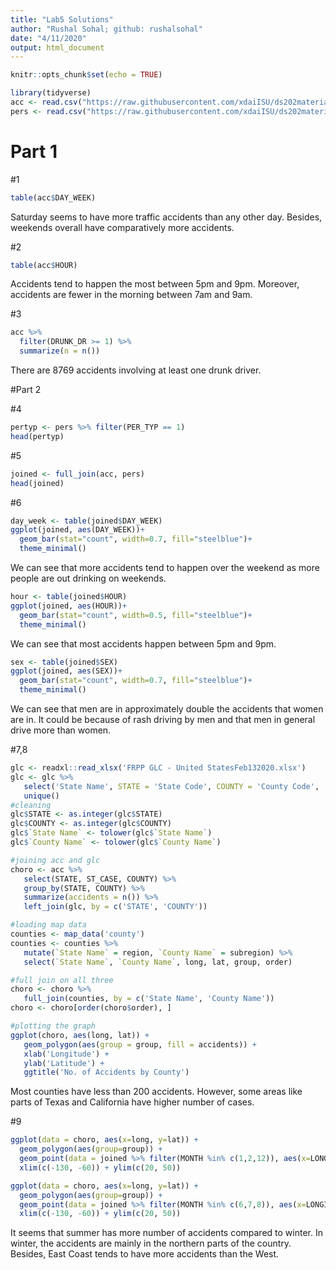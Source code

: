 ```yaml
---
title: "Lab5 Solutions"
author: "Rushal Sohal; github: rushalsohal"
date: "4/11/2020"
output: html_document
---
```


```r
knitr::opts_chunk$set(echo = TRUE)
```

```r
library(tidyverse)
acc <- read.csv("https://raw.githubusercontent.com/xdaiISU/ds202materials/master/hwlabs/fars2017/accident.csv", stringsAsFactors = FALSE)
pers <- read.csv("https://raw.githubusercontent.com/xdaiISU/ds202materials/master/hwlabs/fars2017/person.csv", stringsAsFactors = FALSE)
```

# Part 1

#1
```r
table(acc$DAY_WEEK)
```

Saturday seems to have more traffic accidents than any other day. Besides, weekends overall have comparatively more accidents.

#2

```r
table(acc$HOUR)
```

Accidents tend to happen the most between 5pm and 9pm. Moreover, accidents are fewer in the morning between 7am and 9am.

#3

```r
acc %>% 
  filter(DRUNK_DR >= 1) %>% 
  summarize(n = n())
```

There are 8769 accidents involving at least one drunk driver.

#Part 2

#4

```r
pertyp <- pers %>% filter(PER_TYP == 1)
head(pertyp)
```

#5

```r
joined <- full_join(acc, pers)
head(joined)
```

#6

```r
day_week <- table(joined$DAY_WEEK)
ggplot(joined, aes(DAY_WEEK))+
  geom_bar(stat="count", width=0.7, fill="steelblue")+
  theme_minimal()
```

We can see that more accidents tend to happen over the weekend as more people are out drinking on weekends.

```r
hour <- table(joined$HOUR)
ggplot(joined, aes(HOUR))+
  geom_bar(stat="count", width=0.5, fill="steelblue")+
  theme_minimal()
```

We can see that most accidents happen between 5pm and 9pm.

```r
sex <- table(joined$SEX)
ggplot(joined, aes(SEX))+
  geom_bar(stat="count", width=0.7, fill="steelblue")+
  theme_minimal()
```

We can see that men are in approximately double the accidents that women are in. It could be because of rash driving by men and that men in general drive more than women. 

#7,8

```r
glc <- readxl::read_xlsx('FRPP GLC - United StatesFeb132020.xlsx')
glc <- glc %>% 
   select('State Name', STATE = 'State Code', COUNTY = 'County Code', 'County Name') %>% 
   unique()
#cleaning
glc$STATE <- as.integer(glc$STATE)
glc$COUNTY <- as.integer(glc$COUNTY)
glc$`State Name` <- tolower(glc$`State Name`)
glc$`County Name` <- tolower(glc$`County Name`)
```

```r
#joining acc and glc
choro <- acc %>% 
   select(STATE, ST_CASE, COUNTY) %>% 
   group_by(STATE, COUNTY) %>% 
   summarize(accidents = n()) %>% 
   left_join(glc, by = c('STATE', 'COUNTY'))
```

```r
#loading map data
counties <- map_data('county')
counties <- counties %>% 
   mutate(`State Name` = region, `County Name` = subregion) %>% 
   select(`State Name`, `County Name`, long, lat, group, order)
```

```r
#full join on all three
choro <- choro %>%
   full_join(counties, by = c('State Name', 'County Name'))
choro <- choro[order(choro$order), ]
```

```r
#plotting the graph
ggplot(choro, aes(long, lat)) + 
   geom_polygon(aes(group = group, fill = accidents)) +
   xlab('Longitude') +
   ylab('Latitude') +
   ggtitle('No. of Accidents by County')
```

Most counties have less than 200 accidents. However, some areas like parts of Texas and California have higher number of cases.

#9

```r
ggplot(data = choro, aes(x=long, y=lat)) +
  geom_polygon(aes(group=group)) +
  geom_point(data = joined %>% filter(MONTH %in% c(1,2,12)), aes(x=LONGITUD, y=LATITUDE), color = 'steelblue', alpha = .2, size = .02) +
  xlim(c(-130, -60)) + ylim(c(20, 50))

ggplot(data = choro, aes(x=long, y=lat)) +
  geom_polygon(aes(group=group)) +
  geom_point(data = joined %>% filter(MONTH %in% c(6,7,8)), aes(x=LONGITUD, y=LATITUDE), color = 'steelblue', alpha = .2, size = .02) +
  xlim(c(-130, -60)) + ylim(c(20, 50))
```

It seems that summer has more number of accidents compared to winter. In winter, the accidents are mainly in the northern parts of the country. Besides, East Coast tends to have more accidents than the West.






